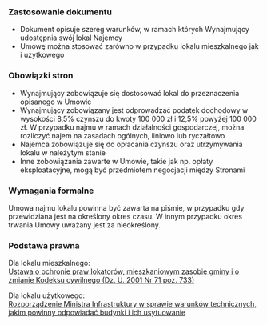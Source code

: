 ### Zastosowanie dokumentu
- Dokument opisuje szereg warunków, w ramach których Wynajmujący udostępnia swój lokal Najemcy 
- Umowę można stosować zarówno w przypadku lokalu mieszkalnego jak i użytkowego

### Obowiązki stron
- Wynajmujący zobowiązuje się dostosować lokal do przeznaczenia opisanego w Umowie
- Wynajmujący zobowiązany jest odprowadzać podatek dochodowy w wysokości 8,5% czynszu do kwoty 100 000 zł i 12,5% powyżej 100 000 zł. W przypadku najmu w ramach działalności gospodarczej, można rozliczyć najem na zasadach ogólnych, liniowo lub ryczałtowo
- Najemca zobowiązuje się do opłacania czynszu oraz utrzymywania lokalu w należytym stanie
- Inne zobowiązania zawarte w Umowie, takie jak np. opłaty eksploatacyjne, mogą być przedmiotem negocjacji między Stronami

### Wymagania formalne
Umowa najmu lokalu powinna być zawarta na piśmie, w przypadku gdy przewidziana jest na określony okres czasu.
W innym przypadku okres trwania Umowy uważany jest za nieokreślony.

### Podstawa prawna
Dla lokalu mieszkalnego:<br/>
[Ustawa o ochronie praw lokatorów, mieszkaniowym zasobie gminy i o zmianie Kodeksu cywilnego (Dz. U. 2001 Nr 71 poz. 733)](https://onet.pl)

Dla lokalu użytkowego:<br/>
[Rozporządzenie Ministra Infrastruktury w sprawie warunków technicznych, jakim powinny odpowiadać budynki i ich usytuowanie](https://onet.pl)